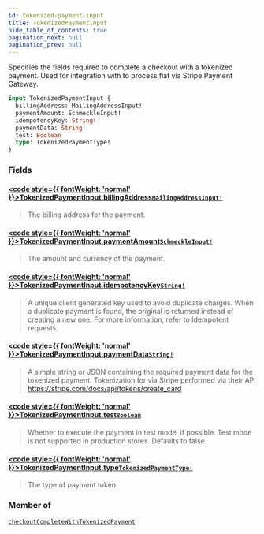 ```yaml
---
id: tokenized-payment-input
title: TokenizedPaymentInput
hide_table_of_contents: true
pagination_next: null
pagination_prev: null
---
```








Specifies the fields required to complete a checkout with a tokenized payment. Used for integration with to process
fiat via Stripe Payment Gateway.

```graphql
input TokenizedPaymentInput {
  billingAddress: MailingAddressInput!
  paymentAmount: SchmeckleInput!
  idempotencyKey: String!
  paymentData: String!
  test: Boolean
  type: TokenizedPaymentType!
}
```


### Fields

#### [<code style={{ fontWeight: 'normal' }}>TokenizedPaymentInput.<b>billingAddress</b></code>](#)<Bullet />[`MailingAddressInput!`](/inputs/mailing-address-input) <Badge class="secondary" text="non-null"/> <Badge class="secondary" text="input"/>
> The billing address for the payment.
> 

#### [<code style={{ fontWeight: 'normal' }}>TokenizedPaymentInput.<b>paymentAmount</b></code>](#)<Bullet />[`SchmeckleInput!`](/inputs/schmeckle-input) <Badge class="secondary" text="non-null"/> <Badge class="secondary" text="input"/>
> The amount and currency of the payment.
> 

#### [<code style={{ fontWeight: 'normal' }}>TokenizedPaymentInput.<b>idempotencyKey</b></code>](#)<Bullet />[`String!`](/scalars/string) <Badge class="secondary" text="non-null"/> <Badge class="secondary" text="scalar"/>
> A unique client generated key used to avoid duplicate charges. When a duplicate payment is found,
the original is returned instead of creating a new one. For more information, refer to Idempotent requests.
> 

#### [<code style={{ fontWeight: 'normal' }}>TokenizedPaymentInput.<b>paymentData</b></code>](#)<Bullet />[`String!`](/scalars/string) <Badge class="secondary" text="non-null"/> <Badge class="secondary" text="scalar"/>
> A simple string or JSON containing the required payment data for the tokenized payment.
Tokenization for via Stripe performed via their API  https://stripe.com/docs/api/tokens/create_card
> 

#### [<code style={{ fontWeight: 'normal' }}>TokenizedPaymentInput.<b>test</b></code>](#)<Bullet />[`Boolean`](/scalars/boolean) <Badge class="secondary" text="scalar"/>
> Whether to execute the payment in test mode, if possible. Test mode is not supported in production stores.
Defaults to false.
> 

#### [<code style={{ fontWeight: 'normal' }}>TokenizedPaymentInput.<b>type</b></code>](#)<Bullet />[`TokenizedPaymentType!`](/enums/tokenized-payment-type) <Badge class="secondary" text="non-null"/> <Badge class="secondary" text="enum"/>
> The type of payment token.
> 



### Member of

[`checkoutCompleteWithTokenizedPayment`](/mutations/checkout-complete-with-tokenized-payment)  <Badge class="secondary" text="mutation"/>



